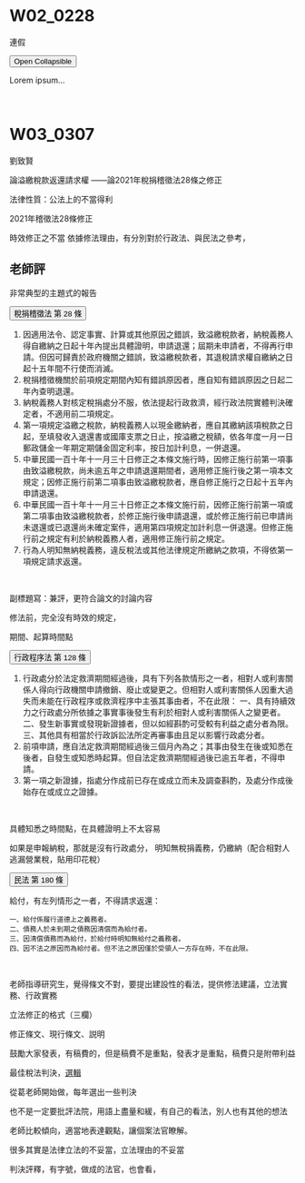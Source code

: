 # W02_0228

連假


<button type="button" class="collapsible">Open Collapsible</button>
<div class="content">
  <p>Lorem ipsum...</p>
</div>
<br>



# W03_0307

劉致賢

論溢繳稅款返還請求權
——論2021年稅捐稽徵法28條之修正

法律性質：公法上的不當得利

2021年稽徵法28條修正



時效修正之不當
依據修法理由，有分別對於行政法、與民法之參考，





## 老師評

非常典型的主題式的報告


<button type="button" class="collapsible">稅捐稽徵法 第 28 條</button>
<div class="content">
  <p>
1. 因適用法令、認定事實、計算或其他原因之錯誤，致溢繳稅款者，納稅義務人得自繳納之日起十年內提出具體證明，申請退還；屆期未申請者，不得再行申請。但因可歸責於政府機關之錯誤，致溢繳稅款者，其退稅請求權自繳納之日起十五年間不行使而消滅。
2. 稅捐稽徵機關於前項規定期間內知有錯誤原因者，應自知有錯誤原因之日起二年內查明退還。
3. 納稅義務人對核定稅捐處分不服，依法提起行政救濟，經行政法院實體判決確定者，不適用前二項規定。
4. 第一項規定溢繳之稅款，納稅義務人以現金繳納者，應自其繳納該項稅款之日起，至填發收入退還書或國庫支票之日止，按溢繳之稅額，依各年度一月一日郵政儲金一年期定期儲金固定利率，按日加計利息，一併退還。
5. 中華民國一百十年十一月三十日修正之本條文施行時，因修正施行前第一項事由致溢繳稅款，尚未逾五年之申請退還期間者，適用修正施行後之第一項本文規定；因修正施行前第二項事由致溢繳稅款者，應自修正施行之日起十五年內申請退還。
6. 中華民國一百十年十一月三十日修正之本條文施行前，因修正施行前第一項或第二項事由致溢繳稅款者，於修正施行後申請退還，或於修正施行前已申請尚未退還或已退還尚未確定案件，適用第四項規定加計利息一併退還。但修正施行前之規定有利於納稅義務人者，適用修正施行前之規定。
7. 行為人明知無納稅義務，違反稅法或其他法律規定所繳納之款項，不得依第一項規定請求返還。
</p>
</div>
<br>



副標題寫：兼評，更符合論文的討論内容


修法前，完全沒有時效的規定，

期間、起算時間點

<button type="button" class="collapsible">行政程序法 第 128 條</button>
<div class="content">
  <p>

 1. 行政處分於法定救濟期間經過後，具有下列各款情形之一者，相對人或利害關係人得向行政機關申請撤銷、廢止或變更之。但相對人或利害關係人因重大過失而未能在行政程序或救濟程序中主張其事由者，不在此限：
     一、具有持續效力之行政處分所依據之事實事後發生有利於相對人或利害關係人之變更者。
     二、發生新事實或發現新證據者，但以如經斟酌可受較有利益之處分者為限。
     三、其他具有相當於行政訴訟法所定再審事由且足以影響行政處分者。
 2. 前項申請，應自法定救濟期間經過後三個月內為之；其事由發生在後或知悉在後者，自發生或知悉時起算。但自法定救濟期間經過後已逾五年者，不得申請。
 3. 第一項之新證據，指處分作成前已存在或成立而未及調查斟酌，及處分作成後始存在或成立之證據。

  </p>
</div>
<br>




    

具體知悉之時間點，在具體證明上不太容易

如果是申報納稅，那就是沒有行政處分，
明知無稅捐義務，仍繳納（配合相對人逃漏營業稅，貼用印花稅）


<button type="button" class="collapsible">民法 第 180 條</button>
<div class="content">
  <p>

給付，有左列情形之一者，不得請求返還：

    一、給付係履行道德上之義務者。
    二、債務人於未到期之債務因清償而為給付者。
    三、因清償債務而為給付，於給付時明知無給付之義務者。
    四、因不法之原因而為給付者。但不法之原因僅於受領人一方存在時，不在此限。

  </p>
</div>
<br>


老師指導研究生，覺得條文不對，要提出建設性的看法，提供修法建議，立法實務、行政實務

立法修正的格式（三欄）

修正條文、現行條文、説明


鼓勵大家發表，有稿費的，但是稿費不是重點，發表才是重點，稿費只是附帶利益


最佳稅法判決，[選輯](https://www.pwc.tw/zh/publications/topic-tax/2022-bestcase.html)

從葛老師開始做，每年選出一些判決

也不是一定要批評法院，用語上盡量和緩，有自己的看法，別人也有其他的想法

老師比較傾向，適當地表達觀點，讓個案法官瞭解。

很多其實是法律立法的不妥當，立法理由的不妥當

判決評釋，有字號，做成的法官，也會看，
